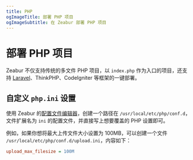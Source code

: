 ```yaml
---
title: PHP
ogImageTitle: 部署 PHP 项目
ogImageSubtitle: 在 Zeabur 部署 PHP 项目
---
```


# 部署 PHP 项目

Zeabur 不仅支持传统的多文件 PHP 项目，以 `index.php` 作为入口的项目，还支持 [Laravel](./php/laravel)、ThinkPHP、CodeIgniter 等框架的一键部署。

## 自定义 `php.ini` 设置

使用 Zeabur 的[配置文件编辑器](/deploy/config-edit)，创建一个路径在 `/usr/local/etc/php/conf.d`，文件扩展名为 `ini` 的配置文件，并直接写上想要覆盖的 PHP 设置即可。

例如，如果你想将最大上传文件大小设置为 100MB，可以创建一个文件 `/usr/local/etc/php/conf.d/upload.ini`，内容如下：

```ini
upload_max_filesize = 100M
```
